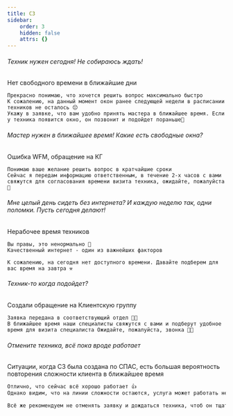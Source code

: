 ```yaml
---
title: СЗ
sidebar:
    order: 3
    hidden: false
    attrs: {}
---
```

###### Техник нужен сегодня! Не собираюсь ждать!

Нет свободного времени в ближайшие дни

```
Прекрасно понимаю, что хочется решить вопрос максимально быстро
К сожалению, на данный момент окон ранее следующей недели в расписании техников не осталось 😔
Укажу в заявке, что вам удобно принять мастера в ближайшее время. Если у техника появится окно, он позвонит и подойдет пораньше🙏
```

###### Мастер нужен в ближайшее время! Какие есть свободные окна?

Ошибка WFM, обращение на КГ

```
Понимаю ваше желание решить вопрос в кратчайшие сроки
Сейчас я передам информацию ответственным, в течение 2-х часов с вами свяжутся для согласования времени визита техника, ожидайте, пожалуйста 🙏
```

###### Мне целый день сидеть без интернета? И каждую неделю так, одни поломки. Пусть сегодня делают!

Нерабочее время техников

```
Вы правы, это ненормально 🤔
Качественный интернет - один из важнейших факторов

К сожалению, на сегодня нет доступного времени. Давайте подберем для вас время на завтра ⚒

```

###### Техник-то когда подойдет?&#x20;

Cоздали обращение на Клиентскую группу

```
Заявка передана в соответствующий отдел 🦸🏻
В ближайшее время наши специалисты свяжутся с вами и подберут удобное время для визита специалиста Ожидайте, пожалуйста, звонка 🙏🏻
```

###### Отмените техника, всё пока вроде работает

Cитуации, когда СЗ была создана по СПАС, есть большая вероятность повторения сложности клиента в ближайшее время

```txt
Отлично, что сейчас всё хорошо работает 👍
Однако видим, что на линии сложности остаются, услуга может работать некорректно

Всё же рекомендуем не отменять заявку и дождаться техника, чтоб он тщательно всё проверил 🙏
```
